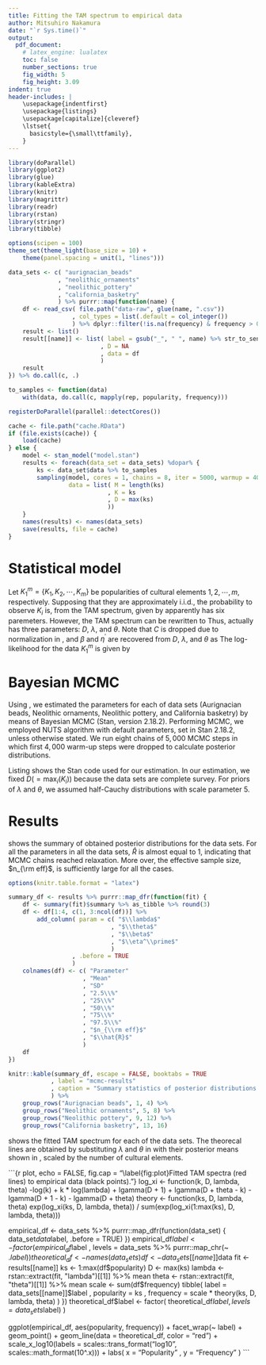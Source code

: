 ```yaml
---
title: Fitting the TAM spectrum to empirical data
author: Mitsuhiro Nakamura
date: "`r Sys.time()`"
output:
  pdf_document:
    # latex_engine: lualatex
    toc: false
    number_sections: true
    fig_width: 5
    fig_height: 3.09
indent: true
header-includes: |
    \usepackage{indentfirst}
    \usepackage{listings}
    \usepackage[capitalize]{cleveref}
    \lstset{
      basicstyle={\small\ttfamily},
    }
---
```


```r
library(doParallel)
library(ggplot2)
library(glue)
library(kableExtra)
library(knitr)
library(magrittr)
library(readr)
library(rstan)
library(stringr)
library(tibble)

options(scipen = 100)
theme_set(theme_light(base_size = 10) +
    theme(panel.spacing = unit(1, "lines")))

data_sets <- c( "aurignacian_beads"
              , "neolithic_ornaments"
              , "neolithic_pottery"
              , "california_basketry"
              ) %>% purrr::map(function(name) {
    df <- read_csv( file.path("data-raw", glue(name, ".csv"))
                  , col_types = list(.default = col_integer())
                  ) %>% dplyr::filter(!is.na(frequency) & frequency > 0)
    result <- list()
    result[[name]] <- list( label = gsub("_", " ", name) %>% str_to_sentence
                          , D = NA
                          , data = df
                          )
    result
}) %>% do.call(c, .)

to_samples <- function(data)
    with(data, do.call(c, mapply(rep, popularity, frequency)))
```

```r
registerDoParallel(parallel::detectCores())

cache <- file.path("cache.RData")
if (file.exists(cache)) {
    load(cache)
} else {
    model <- stan_model("model.stan")
    results <- foreach(data_set = data_sets) %dopar% {
        ks <- data_set$data %>% to_samples
        sampling(model, cores = 1, chains = 8, iter = 5000, warmup = 4000,
                 data = list( M = length(ks)
                            , K = ks
                            , D = max(ks)
                            ))
    }
    names(results) <- names(data_sets)
    save(results, file = cache)
}
```

# Statistical model

Let $K_1^m = \{K_1, K_2, \cdots, K_m\}$ be popularities of cultural elements $1, 2,
\cdots, m$, respectively. Supposing that they are approximately i.i.d., the
probability to observe $K_i$ is, from the TAM spectrum, given by
\begin{equation}
\label{eq:normalized-TAM}
p(K_i \mid D, \mu, e, h, \beta, \eta) = \frac{\xi_{K_i}}{\sum_{k=1}^D \xi_k}.
\end{equation}
\Cref{eq:normalized-TAM} apparently has six paremeters. However, the TAM
spectrum can be rewritten to
\begin{subequations}
\begin{equation}
\xi_k = C\frac{\lambda^k}{k} \prod_{i=1}^k \frac{D + 1 - i}{D + \theta - i}
      = C\frac{\lambda^k}{k} \frac{\Gamma(D + 1)\Gamma(D + \theta - k)}{\Gamma(D + 1 - k)\Gamma(D + \theta)}
\end{equation}
where
\begin{align}
C &= \frac{\mu^\prime}{\beta + \eta^\prime}(D-1), \\
\mu^\prime &= \frac{\mu}{e}, \\
\lambda &= 1 + \frac{\eta^\prime}{\beta},
\end{align}
and
\begin{align}
\theta &= \frac{1-\beta}{\beta}(D-1).
\end{align}
\end{subequations}
\noindent Thus, \cref{eq:normalized-TAM} actually has three parameters: $D$,
$\lambda$, and $\theta$. Note that $C$ is dropped due to normalization in
\cref{eq:normalized-TAM}, and $\beta$ and $\eta^\prime$ are recovered from
$D$, $\lambda$, and $\theta$ as
\begin{subequations}
\begin{equation}
\beta = \frac{D - 1}{D - 1 + \theta}
\end{equation}
and
\begin{equation}
\eta^\prime = \beta (\lambda - 1).
\end{equation}
\end{subequations}
\noindent The log-likelihood for the data $K_1^m$ is given by
\begin{subequations}
\label{eq:log-likelihood}
\begin{align}
L(K_1^m \mid D, \lambda, \theta) =& -\sum_{i=1}^m \log K_i + \sum_{i=1}^m K_i
\log \lambda + m \log\Gamma(D + 1) + \sum_{i=1}^m \log\Gamma(D + \theta - K_i) \nonumber \\
&- \sum_{i=1}^m \log\Gamma(D + 1 - K_i) - m \log\Gamma(D + \theta)
- m \log Z(D, \lambda, \theta),
\end{align}
where
\begin{equation}
Z(D, \lambda, \theta) = \sum_{k=1}^D \frac{\lambda^k}{k}\frac{\Gamma(D + 1)\Gamma(D + \theta - k)}{\Gamma(D + 1 - k)\Gamma(D + \theta)}.
\end{equation}
\end{subequations}

# Bayesian MCMC

Using \cref{eq:log-likelihood}, we estimated the parameters for each of data
sets (Aurignacian beads, Neolithic ornaments, Neolithic pottery, and
California basketry) by means of Bayesian MCMC (Stan, version 2.18.2).
Performing MCMC, we employed NUTS algorithm with default parameters, set in
Stan 2.18.2, unless otherwise stated. We run eight chains of $5,000$ MCMC steps
in which first $4,000$ warm-up steps were dropped to calculate posterior
distributions.

Listing \ref{lst:stan-code} shows the Stan code used for our estimation.
In our estimation, we fixed $D (= \max_i(K_i))$ because the data sets are
complete survey. For priors of $\lambda$ and $\theta$, we assumed half-Cauchy
distributions with scale parameter $5$.

\lstinputlisting[label={lst:stan-code},caption={Stan code.}]{model.stan}

# Results

\Cref{tab:mcmc-results} shows the summary of obtained posterior distributions
for the data sets. For all the parameters in all the data sets, $\hat{R}$ is
almost equal to $1$, indicating that MCMC chains reached relaxation. More
over, the effective sample size, $n_{\rm eff}$, is sufficiently large for all
the cases.

```r
options(knitr.table.format = "latex")

summary_df <- results %>% purrr::map_dfr(function(fit) {
    df <- summary(fit)$summary %>% as_tibble %>% round(3)
    df <- df[1:4, c(1, 3:ncol(df))] %>%
        add_column( param = c( "$\\lambda$"
                             , "$\\theta$"
                             , "$\\beta$"
                             , "$\\eta^\\prime$"
                             )
                  , .before = TRUE
                  )
    colnames(df) <- c( "Parameter"
                     , "Mean"
                     , "SD"
                     , "2.5\\%"
                     , "25\\%"
                     , "50\\%"
                     , "75\\%"
                     , "97.5\\%"
                     , "$n_{\\rm eff}$"
                     , "$\\hat{R}$"
                     )
    df
})

knitr::kable(summary_df, escape = FALSE, booktabs = TRUE
            , label = "mcmc-results"
            , caption = "Summary statistics of posterior distributions."
            ) %>%
    group_rows("Aurignacian beads", 1, 4) %>%
    group_rows("Neolithic ornaments", 5, 8) %>%
    group_rows("Neolithic pottery", 9, 12) %>%
    group_rows("California basketry", 13, 16)
```

\Cref{fig:plot} shows the fitted TAM spectrum for each of the data sets. The
theorecal lines are obtained by substituting $\lambda$ and $\theta$ in
\cref{eq:normalized-TAM} with their posterior means shown in
\cref{tab:mcmc-results}, scaled by the number of cultural elements.

```{r plot, echo = FALSE, fig.cap = "\\label{fig:plot}Fitted TAM spectra (red lines) to empirical data (black points)."}
log_xi <- function(k, D, lambda, theta)
    -log(k) + k * log(lambda) +
        lgamma(D + 1) + lgamma(D + theta - k) - lgamma(D + 1 - k) - lgamma(D + theta)
theory <- function(ks, D, lambda, theta)
    exp(log_xi(ks, D, lambda, theta)) / sum(exp(log_xi(1:max(ks), D, lambda, theta)))

empirical_df <- data_sets %>% purrr::map_dfr(function(data_set) {
    data_set$data %>% add_column(label = data_set$label, .before = TRUE)
})
empirical_df$label <- factor( empirical_df$label
                            , levels = data_sets %>% purrr::map_chr(~ .$label)
                            )
theoretical_df <- names(data_sets) %>% purrr::map_dfr(function(name) {
    df <- data_sets[[name]]$data
    fit <- results[[name]]
    ks <- 1:max(df$popularity)
    D <- max(ks)
    lambda <- rstan::extract(fit, "lambda")[[1]] %>% mean
    theta <- rstan::extract(fit, "theta")[[1]] %>% mean
    scale <- sum(df$frequency)
    tibble( label = data_sets[[name]]$label
          , popularity = ks
          , frequency = scale * theory(ks, D, lambda, theta)
          )
})
theoretical_df$label <- factor( theoretical_df$label
                              , levels = data_sets %>% purrr::map_chr(~ .$label)
                              )

ggplot(empirical_df, aes(popularity, frequency)) +
    facet_wrap(~ label) +
    geom_point() +
    geom_line(data = theoretical_df, color = "red") +
    scale_x_log10(labels = scales::trans_format("log10", scales::math_format(10^.x))) +
    labs( x = "Popularity"
        , y = "Frequency"
        )
```

<!-- vim: set fdm=syntax: -->

